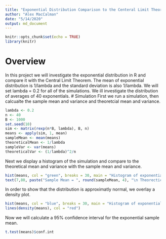 ```yaml
---
title: "Exponential Distribution Comparison to the Centeral Limit Theorem"
author: "Alex MacCalman"
date: "5/14/2020"
output: md_document
---
```


```r
knitr::opts_chunk$set(echo = TRUE)
library(knitr)
```
# Overview
In this project we will investigate the exponential distribution in R and compare it with the Central Limit Theorem. The mean of exponential distribution is 1/lambda and the standard deviation is also 1/lambda. We will set  lambda = 0.2 for all of the simulations. We ill investigate the distribution of averages of 40 exponentials.
# Simulation
First we run a simulation, then calcualte the sample mean and variance and theoretcial mean and variance.  
```r
lambda <- 0.2
n <- 40
B <- 1000
set.seed(10)
sim <- matrix(rexp(n*B, lambda), B, n)
means <- apply(sim, 1, mean)
sampleMean <- mean(means)
theoreticalMean <- 1/lambda
sampleVar <- var(means)
theoreticalVar <- (1/lambda)^2/n
```
Next we display a histogram of the simulation and compare to the theoretical mean and variance with the sample mean and variance.  
```r
hist(means, col = "green", breaks = 30, main = "Histogram of exponential random variants with lambda = 0.2", xlab = "Sample Means of 40 Replications")
text(7,80, paste("Sample Mean = ", round(sampleMean, 4), "\n Theorectical Mean =", theoreticalMean, "\n", "\n Sample Variance = ", round(sampleVar, 4), "\n Theorectical Variance =", theoreticalVar))
```

In order to show that the distribution is approximatly normal, we overlay a density plot.
```r
hist(means, col = "blue", breaks = 30, main = "Histogram of exponential random variants compared with normal", xlab = "Sample Means of 40 Replications", prob = TRUE)
lines(density(means), col = "red")
```

Now we will calculate a 95% confidence interval for the exponential sample mean.  
```r
t.test(means)$conf.int
```

